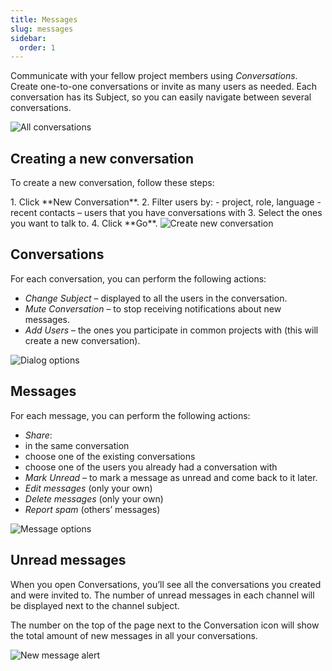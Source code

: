 ```yaml
---
title: Messages
slug: messages
sidebar:
  order: 1
---
```




Communicate with your fellow project members using *Conversations*. Create one-to-one conversations or invite as many users as needed. Each conversation has its Subject, so you can easily navigate between several conversations.

<Image src={all} alt="All conversations" />

## Creating a new conversation

To create a new conversation, follow these steps:

<Steps>
1. Click **New Conversation**.
2. Filter users by:
    - project, role, language
    - recent contacts – users that you have conversations with
3. Select the ones you want to talk to.
4. Click **Go**.
</Steps>

<Image src={createNewSearch} alt="Create new conversation" />

## Conversations

For each conversation, you can perform the following actions:

- *Change Subject* – displayed to all the users in the conversation.
- *Mute Conversation* – to stop receiving notifications about new messages.
- *Add Users* – the ones you participate in common projects with (this will create a new conversation).

<Image src={dialogOptions} alt="Dialog options" />

## Messages

For each message, you can perform the following actions:

- *Share*:
- in the same conversation
- choose one of the existing conversations
- choose one of the users you already had a conversation with
- *Mark Unread* – to mark a message as unread and come back to it later.
- *Edit messages* (only your own)
- *Delete messages* (only your own)
- *Report spam* (others’ messages)

<Image src={messageOptions} alt="Message options" />

## Unread messages

When you open Conversations, you’ll see all the conversations you created and were invited to. The number of unread messages in each channel will be displayed next to the channel subject.

The number on the top of the page next to the Conversation icon will show the total amount of new messages in all your conversations.

<Image src={alert} alt="New message alert" />
